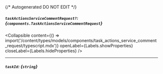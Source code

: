 {/* Autogenerated DO NOT EDIT  */}

##### `taskActionsServiceCommentRequest?`: *{`components.TaskActionsServiceCommentRequest`}*

<Collapsible content={() => import('/content/types/models/components/task_actions_service_comment_request/typescript.mdx')} openLabel={Labels.showProperties} closeLabel={Labels.hideProperties} />


---
##### `taskId`: *{`string`}*


